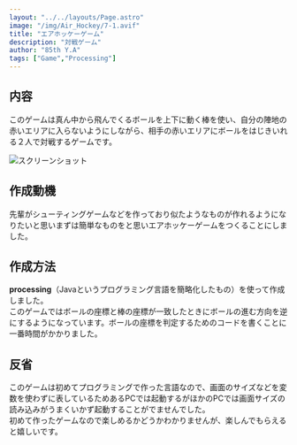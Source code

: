 ```yaml
---
layout: "../../layouts/Page.astro"
image: "/img/Air_Hockey/7-1.avif"
title: "エアホッケーゲーム"
description: "対戦ゲーム"
author: "85th Y.A"
tags: ["Game","Processing"]
---
```

## 内容
このゲームは真ん中から飛んでくるボールを上下に動く棒を使い、自分の陣地の赤いエリアに入らないようにしながら、相手の赤いエリアにボールをはじきいれる２人で対戦するゲームです。

![スクリーンショット](/img/Air_Hockey/7-1.avif)
## 作成動機
先輩がシューティングゲームなどを作っており似たようなものが作れるようになりたいと思いまずは簡単なものをと思いエアホッケーゲームをつくることにしました。
## 作成方法
**processing**（Javaというプログラミング言語を簡略化したもの）を使って作成しました。<br/>
このゲームではボールの座標と棒の座標が一致したときにボールの進む方向を逆にするようになっています。ボールの座標を判定するためのコードを書くことに一番時間がかかりました。
## 反省
このゲームは初めてプログラミングで作った言語なので、画面のサイズなどを変数を使わずに表しているためあるPCでは起動するがほかのPCでは画面サイズの読み込みがうまくいかず起動することがでませんでした。<br/>
初めて作ったゲームなので楽しめるかどうかわかりませんが、楽しんでもらえると嬉しいです。